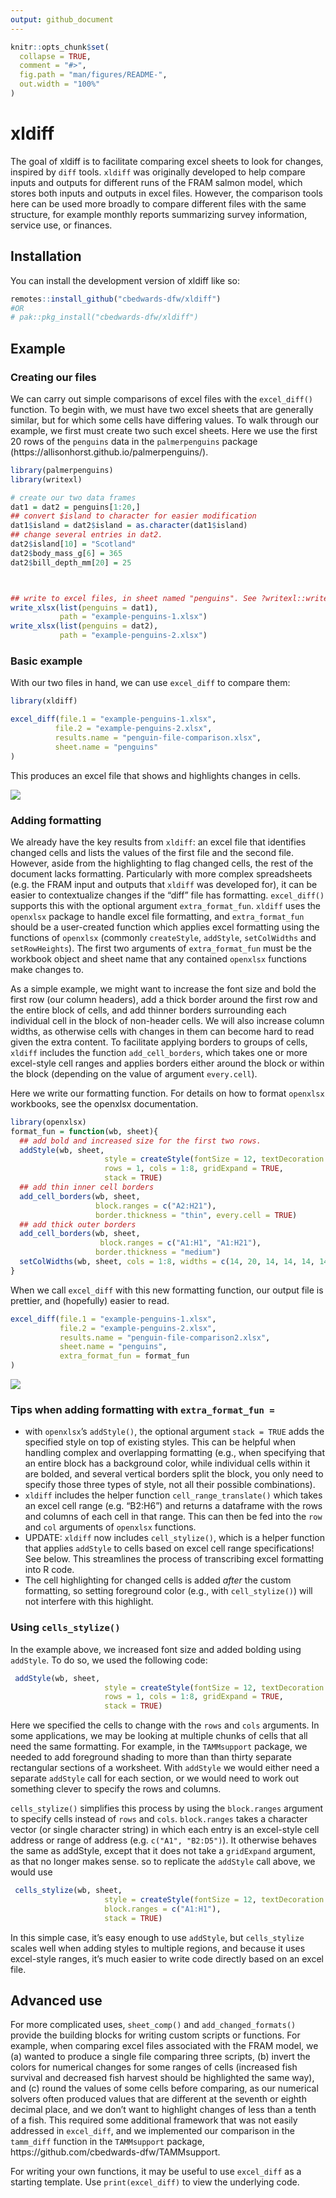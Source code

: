 ```yaml
---
output: github_document
---
```


<!-- README.md is generated from README.Rmd. Please edit that file -->

```r
knitr::opts_chunk$set(
  collapse = TRUE,
  comment = "#>",
  fig.path = "man/figures/README-",
  out.width = "100%"
)
```

# xldiff

<!-- badges: start -->
<!-- badges: end -->

The goal of xldiff is to facilitate comparing excel sheets to look for changes, inspired by `diff` tools. `xldiff` was originally developed to help compare inputs and outputs for different runs of the FRAM salmon model, which stores both inputs and outputs in excel files. However, the comparison tools here can be used more broadly to compare different files with the same structure, for example monthly reports summarizing survey information, service use, or finances.

## Installation

You can install the development version of xldiff like so:

``` r
remotes::install_github("cbedwards-dfw/xldiff")
#OR
# pak::pkg_install("cbedwards-dfw/xldiff")
```

## Example



### Creating our files

We can carry out simple comparisons of excel files with the `excel_diff()` function. 
To begin with, we must have two excel sheets that are generally similar, but for which some cells have differing values.  To walk through our example, we first must create two such excel sheets. Here we use the first 20 rows of the `penguins` data in the `palmerpenguins` package (https://allisonhorst.github.io/palmerpenguins/).

```r
library(palmerpenguins)
library(writexl)

# create our two data frames
dat1 = dat2 = penguins[1:20,]
## convert $island to character for easier modification
dat1$island = dat2$island = as.character(dat1$island)
## change several entries in dat2.
dat2$island[10] = "Scotland"
dat2$body_mass_g[6] = 365
dat2$bill_depth_mm[20] = 25



## write to excel files, in sheet named "penguins". See ?writexl::writexlsx.
write_xlsx(list(penguins = dat1),
           path = "example-penguins-1.xlsx")
write_xlsx(list(penguins = dat2),
           path = "example-penguins-2.xlsx")
```

### Basic example

With our two files in hand, we can use `excel_diff` to compare them:

```r
library(xldiff)

excel_diff(file.1 = "example-penguins-1.xlsx",
          file.2 = "example-penguins-2.xlsx",
          results.name = "penguin-file-comparison.xlsx",
          sheet.name = "penguins"
)

```

This produces an excel file that shows and highlights changes in cells.

![](man/figures/MAN/filev1.PNG)

### Adding formatting

We already have the key results from `xldiff`: an excel file that identifies changed cells and lists the values of the first file and the second file. However, aside from the highlighting to flag changed cells, the rest of the document lacks formatting. Particularly with more complex spreadsheets (e.g. the FRAM input and outputs that `xldiff` was developed for), it can be easier to contextualize changes if the "diff" file has formatting. `excel_diff()` supports this with the optional argument `extra_format_fun`. `xldiff` uses the `openxlsx` package to handle excel file formatting, and `extra_format_fun` should be a user-created function which applies excel formatting using the functions of `openxlsx` (commonly `createStyle`, `addStyle`, `setColWidths` and `setRowHeights`). The first two arguments of `extra_format_fun` must be the workbook object and sheet name that any contained `openxlsx` functions make changes to.



As a simple example, we might want to increase the font size and bold the first row (our column headers), add a thick border around the first row and the entire block of cells, and add thinner borders surrounding each individual cell in the block of non-header cells. We will also increase column widths, as otherwise cells with changes in them can become hard to read given the extra content. To facilitate applying borders to groups of cells, `xldiff` includes the function `add_cell_borders`, which takes one or more excel-style cell ranges and applies borders either around the block or within the block (depending on the value of argument `every.cell`). 


Here we write our formatting function. For details on how to format `openxlsx` workbooks, see the openxlsx documentation.

```r
library(openxlsx)
format_fun = function(wb, sheet){
  ## add bold and increased size for the first two rows.
  addStyle(wb, sheet,
                     style = createStyle(fontSize = 12, textDecoration = "Bold"),
                     rows = 1, cols = 1:8, gridExpand = TRUE,
                     stack = TRUE)
  ## add thin inner cell borders
  add_cell_borders(wb, sheet,
                   block.ranges = c("A2:H21"),
                   border.thickness = "thin", every.cell = TRUE)
  ## add thick outer borders
  add_cell_borders(wb, sheet,
                    block.ranges = c("A1:H1", "A1:H21"),
                   border.thickness = "medium")
  setColWidths(wb, sheet, cols = 1:8, widths = c(14, 20, 14, 14, 14, 14, 14))
}
```

When we call `excel_diff` with this new formatting function, our output file is prettier, 
and (hopefully) easier to read.

```r
excel_diff(file.1 = "example-penguins-1.xlsx",
           file.2 = "example-penguins-2.xlsx",
           results.name = "penguin-file-comparison2.xlsx",
           sheet.name = "penguins",
           extra_format_fun = format_fun
)
```

![](man/figures/MAN/filev2.PNG)

### Tips when adding formatting with `extra_format_fun = `

- with `openxlsx`'s `addStyle()`, the optional argument `stack = TRUE` adds the specified
style on top of existing styles. This can be helpful when handling complex and overlapping formatting (e.g., when specifying that an entire block has a background color, while individual cells within it are bolded, and several vertical borders split the block, you only need to specify those three types of style, not all their possible combinations).
- `xldiff` includes the helper function `cell_range_translate()` which takes an excel cell range (e.g. "B2:H6") and returns a dataframe with the rows and columns of each cell in that range. This can then be fed into the `row` and `col` arguments of `openxlsx` functions.
- UPDATE: `xldiff` now includes `cell_stylize()`, which is a helper function that applies `addStyle` to cells based on excel cell range specifications! See below. This streamlines the process of transcribing excel formatting into R code.
- The cell highlighting for changed cells is added *after* the custom formatting, so setting foreground color (e.g., with `cell_stylize()`) will not interfere with this highlight.

### Using `cells_stylize()`

In the example above, we increased font size and added bolding using `addStyle`. To do so, we used the following code:

```r
 addStyle(wb, sheet,
                     style = createStyle(fontSize = 12, textDecoration = "Bold"),
                     rows = 1, cols = 1:8, gridExpand = TRUE,
                     stack = TRUE)
```
Here we specified the cells to change with the `rows` and `cols` arguments. In some applications, we may be looking at multiple chunks of cells that all need the same formatting. For example, in the `TAMMsupport` package, we needed to add foreground shading to more than than thirty separate rectangular sections of a worksheet. With `addStyle` we would either need a separate `addStyle` call for each section, or we would need to work out something clever to specify the rows and columns.

`cells_stylize()` simplifies this process by using the `block.ranges` argument to specify cells instead of `rows` and `cols`. `block.ranges` takes a character vector (or single character string) in which each entry is an excel-style cell address or range of address (e.g. `c("A1", "B2:D5")`). It otherwise behaves the same as addStyle, except that it does not take a `gridExpand` argument, as that no longer makes sense. so to replicate the `addStyle` call above, we would use

```r
 cells_stylize(wb, sheet,
                     style = createStyle(fontSize = 12, textDecoration = "Bold"),
                     block.ranges = c("A1:H1"),
                     stack = TRUE)
```

In this simple case, it's easy enough to use `addStyle`, but `cells_stylize` scales well when adding styles to multiple regions, and because it uses excel-style ranges, it's much easier to write code directly based on an excel file.

## Advanced use

For more complicated uses, `sheet_comp()` and `add_changed_formats()` provide the building blocks for writing custom scripts or functions. For example, when comparing excel files associated with the FRAM model, we (a) wanted to produce a single file comparing three scripts, (b) invert the colors for numerical changes for some ranges of cells (increased fish survival and decreased fish harvest should be highlighted the same way), and (c) round the values of some cells before comparing, as our numerical solvers often produced values that are different at the seventh or eighth decimal place, and we don't want to highlight changes of less than a tenth of a fish. This required some additional framework that was not easily addressed in `excel_diff`, and we implemented our comparison in the `tamm_diff` function in the `TAMMsupport` package, https://github.com/cbedwards-dfw/TAMMsupport.

For writing your own functions, it may be useful to use `excel_diff` as a starting template. Use `print(excel_diff)` to view the underlying code.

